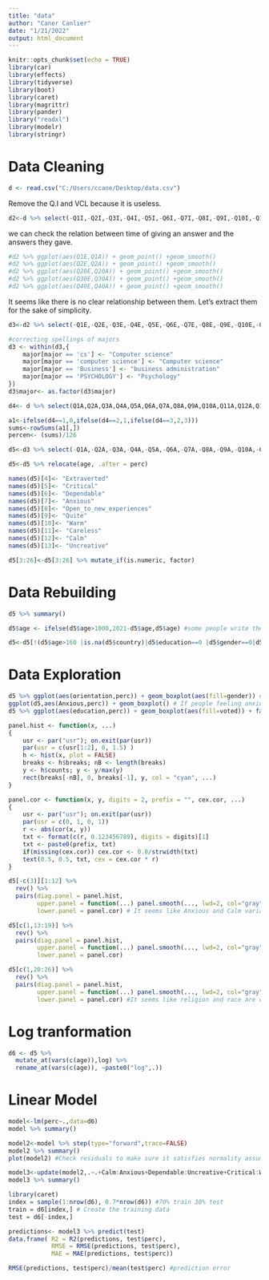 ```yaml
---
title: "data"
author: "Caner Canlıer"
date: "1/21/2022"
output: html_document
---
```


```r
knitr::opts_chunk$set(echo = TRUE)
library(car)
library(effects)
library(tidyverse)
library(boot)
library(caret)
library(magrittr)
library(pander)
library("readxl")
library(modelr)
library(stringr)
```

# Data Cleaning

```r
d <- read.csv("C:/Users/ccane/Desktop/data.csv")
```
Remove the Q.I and VCL because it is useless.

```r
d2<-d %>% select(-Q1I,-Q2I,-Q3I,-Q4I,-Q5I,-Q6I,-Q7I,-Q8I,-Q9I,-Q10I,-Q11I,-Q12I,-Q13I,-Q14I,-Q15I,-Q16I,-Q17I,-Q18I,-Q19I,-Q20I,-Q21I,-Q22I,-Q23I,-Q24I,-Q25I,-Q26I,-Q27I,-Q28I,-Q29I,-Q30I,-Q31I,-Q32I,-Q33I,-Q34I,-Q35I,-Q36I,-Q37I,-Q38I,-Q39I,-Q40I,-Q41I,-Q42I,-VCL1,-VCL2,-VCL3,-VCL4,-VCL5,-VCL6,-VCL7,-VCL8,-VCL9,-VCL10,-VCL11,-VCL12,-VCL13,-VCL14,-VCL15,-VCL16)

```

we can check the relation between time of giving an answer and the answers they gave.

```r
#d2 %>% ggplot(aes(Q1E,Q1A)) + geom_point() +geom_smooth()
#d2 %>% ggplot(aes(Q2E,Q2A)) + geom_point() +geom_smooth()
#d2 %>% ggplot(aes(Q20E,Q20A)) + geom_point() +geom_smooth()
#d2 %>% ggplot(aes(Q30E,Q30A)) + geom_point() +geom_smooth()
#d2 %>% ggplot(aes(Q40E,Q40A)) + geom_point() +geom_smooth()
```

It seems like there is no clear relationship between them.
Let's extract them for the sake of simplicity.

```r
d3<-d2 %>% select(-Q1E,-Q2E,-Q3E,-Q4E,-Q5E,-Q6E,-Q7E,-Q8E,-Q9E,-Q10E,-Q11E,-Q12E,-Q13E,-Q14E,-Q15E,-Q16E,-Q17E,-Q18E,-Q19E,-Q20E,-Q21E,-Q22E,-Q23E,-Q24E,-Q25E,-Q26E,-Q27E,-Q28E,-Q29E,-Q30E,-Q31E,-Q32E,-Q33E,-Q34E,-Q35E,-Q36E,-Q37E,-Q38E,-Q39E,-Q40E,-Q41E,-Q42E,-introelapse,-testelapse,-surveyelapse,-source)
```


```r
#correcting spellings of majors
d3 <- within(d3,{
    major[major == 'cs'] <- "Computer science"
    major[major == 'computer science'] <- "Computer science"
    major[major == 'Business'] <- "business administration"
    major[major == 'PSYCHOLOGY'] <- "Psychology"
})
d3$major<- as.factor(d3$major)
```

```r
d4<- d %>% select(Q1A,Q2A,Q3A,Q4A,Q5A,Q6A,Q7A,Q8A,Q9A,Q10A,Q11A,Q12A,Q13A,Q14A,Q15A,Q16A,Q17A,Q18A,Q19A,Q20A,Q21A,Q22A,Q23A,Q24A,Q25A,Q26A,Q27A,Q28A,Q29A,Q30A,Q31A,Q32A,Q33A,Q34A,Q35A,Q36A,Q37A,Q38A,Q39A,Q40A,Q41A,Q42A)

a1<-ifelse(d4==1,0,ifelse(d4==2,1,ifelse(d4==3,2,3)))
sums<-rowSums(a1[,])
percen<- (sums)/126

d5<-d3 %>% select(-Q1A,-Q2A,-Q3A,-Q4A,-Q5A,-Q6A,-Q7A,-Q8A,-Q9A,-Q10A,-Q11A,-Q12A,-Q13A,-Q14A,-Q15A,-Q16A,-Q17A,-Q18A,-Q19A,-Q20A,-Q21A,-Q22A,-Q23A,-Q24A,-Q25A,-Q26A,-Q27A,-Q28A,-Q29A,-Q30A,-Q31A,-Q32A,-Q33A,-Q34A,-Q35A,-Q36A,-Q37A,-Q38A,-Q39A,-Q40A,-Q41A,-Q42A,-major) %>% mutate(perc=percen)%>% relocate(perc, .before = country)

d5<-d5 %>% relocate(age, .after = perc)

names(d5)[4]<- "Extraverted"
names(d5)[5]<- "Critical"
names(d5)[6]<- "Dependable"
names(d5)[7]<- "Anxious"
names(d5)[8]<- "Open_to_new_experiences"
names(d5)[9]<- "Quite"
names(d5)[10]<- "Warm"
names(d5)[11]<- "Careless"
names(d5)[12]<- "Calm"
names(d5)[13]<- "Uncreative"

d5[3:26]<-d5[3:26] %>% mutate_if(is.numeric, factor)
```

# Data Rebuilding

```r
d5 %>% summary()

d5$age <- ifelse(d5$age>1000,2021-d5$age,d5$age) #some people write their birth year to age section.

d5<-d5[!(d5$age>160 |is.na(d5$country)|d5$education==0 |d5$gender==0|d5$Extraverted ==0 |d5$religion==0|d5$urban==0|d5$Anxious==0|d5$Critical==0 |d5$Dependable==0 |d5$Open_to_new_experiences==0 |d5$Quite==0 |d5$Warm==0|d5$Careless==0|d5$Calm==0|d5$Uncreative==0|d5$hand==0|d5$engnat==0|d5$orientation ==0|d5$voted ==0|d5$married ==0) ,] #Delete meaningless data
```

# Data Exploration

```r
d5 %>% ggplot(aes(orientation,perc)) + geom_boxplot(aes(fill=gender)) #Relationship between anxiety, sexual oriantation and gender.
ggplot(d5,aes(Anxious,perc)) + geom_boxplot() # If people feeling anxious increases the perc of anxiousness increases.
d5 %>% ggplot(aes(education,perc)) + geom_boxplot(aes(fill=voted)) + facet_grid(~voted)
```


```r
panel.hist <- function(x, ...)
{
    usr <- par("usr"); on.exit(par(usr))
    par(usr = c(usr[1:2], 0, 1.5) )
    h <- hist(x, plot = FALSE)
    breaks <- h$breaks; nB <- length(breaks)
    y <- h$counts; y <- y/max(y)
    rect(breaks[-nB], 0, breaks[-1], y, col = "cyan", ...)
}

panel.cor <- function(x, y, digits = 2, prefix = "", cex.cor, ...)
{
    usr <- par("usr"); on.exit(par(usr))
    par(usr = c(0, 1, 0, 1))
    r <- abs(cor(x, y))
    txt <- format(c(r, 0.123456789), digits = digits)[1]
    txt <- paste0(prefix, txt)
    if(missing(cex.cor)) cex.cor <- 0.8/strwidth(txt)
    text(0.5, 0.5, txt, cex = cex.cor * r)
}

d5[-c(3)][1:12] %>% 
  rev() %>% 
  pairs(diag.panel = panel.hist, 
        upper.panel = function(...) panel.smooth(..., lwd=2, col="gray"), 
        lower.panel = panel.cor) # It seems like Anxious and Calm variables are correlated with the response.
```

```r
d5[c(1,13:19)] %>% 
  rev() %>% 
  pairs(diag.panel = panel.hist, 
        upper.panel = function(...) panel.smooth(..., lwd=2, col="gray"), 
        lower.panel = panel.cor)

d5[c(1,20:26)] %>% 
  rev() %>% 
  pairs(diag.panel = panel.hist, 
        upper.panel = function(...) panel.smooth(..., lwd=2, col="gray"), 
        lower.panel = panel.cor) #It seems like religion and race are correlated somehow.
```

# Log tranformation

```r
d6 <- d5 %>%
  mutate_at(vars(c(age)),log) %>% 
  rename_at(vars(c(age)), ~paste0("log",.))

```


# Linear Model

```r
model<-lm(perc~.,data=d6)
model %>% summary()
```

```r
model2<-model %>% step(type="forward",trace=FALSE)
model2 %>% summary()
plot(model2) #Check residuals to make sure it satisfies normality assumptions.
```

```r
model3<-update(model2,.~.+Calm:Anxious+Dependable:Uncreative+Critical:Warm+Open_to_new_experiences:education+logage:Warm+logage:gender+logage:orientation+gender:orientation+Warm:Careless+Dependable:Extraverted+logage:religion+logage:Anxious+Anxious:Uncreative+Anxious:Extraverted+Anxious:Careless+Uncreative:Critical+Anxious:Critical)
model3 %>% summary()
```

```r
library(caret)
index = sample(1:nrow(d6), 0.7*nrow(d6)) #70% train 30% test
train = d6[index,] # Create the training data 
test = d6[-index,]

predictions<- model3 %>% predict(test)
data.frame( R2 = R2(predictions, test$perc),
            RMSE = RMSE(predictions, test$perc),
            MAE = MAE(predictions, test$perc))

RMSE(predictions, test$perc)/mean(test$perc) #prediction error
```







